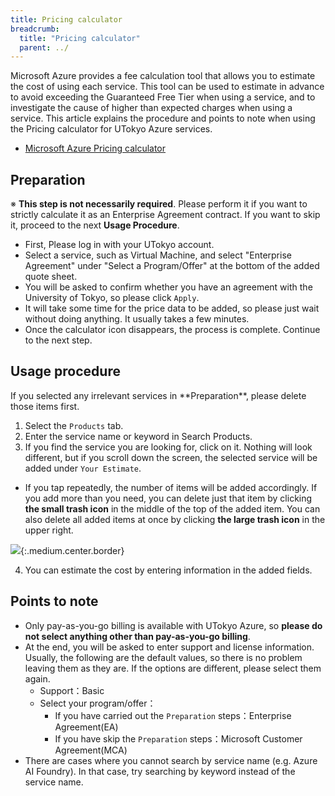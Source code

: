 ```yaml
---
title: Pricing calculator
breadcrumb:
  title: "Pricing calculator"
  parent: ../
---
```


Microsoft Azure provides a fee calculation tool that allows you to estimate the cost of using each service. This tool can be used to estimate in advance to avoid exceeding the Guaranteed Free Tier when using a service, and to investigate the cause of higher than expected charges when using a service. This article explains the procedure and points to note when using the Pricing calculator for UTokyo Azure services.
- [Microsoft Azure Pricing calculator](https://azure.microsoft.com/en-us/pricing/calculator/)

## Preparation

※ **This step is not necessarily required**. Please perform it if you want to strictly calculate it as an Enterprise Agreement contract. If you want to skip it, proceed to the next **Usage Procedure**.

- First, Please log in with your UTokyo account. 
- Select a service, such as Virtual Machine, and select "Enterprise Agreement" under "Select a Program/Offer" at the bottom of the added quote sheet.
- You will be asked to confirm whether you have an agreement with the University of Tokyo, so please click `Apply`.
- It will take some time for the price data to be added, so please just wait without doing anything. It usually takes a few minutes.
- Once the calculator icon disappears, the process is complete. Continue to the next step.
  
## Usage procedure

<div class="box">
If you selected any irrelevant services in **Preparation**, please delete those items first.
</div>

1. Select the `Products` tab.
2. Enter the service name or keyword in Search Products.
3. If you find the service you are looking for, click on it. Nothing will look different, but if you scroll down the screen, the selected service will be added under `Your Estimate`.
  - If you tap repeatedly, the number of items will be added accordingly. If you add more than you need, you can delete just that item by clicking **the small trash icon** in the middle of the top of the added item. You can also delete all added items at once by clicking **the large trash icon** in the upper right.

![](img/02_calc_e2.png){:.medium.center.border}

4. You can estimate the cost by entering information in the added fields.

## Points to note

- Only pay-as-you-go billing is available with UTokyo Azure, so **please do not select anything other than pay-as-you-go billing**.
- At the end, you will be asked to enter support and license information. Usually, the following are the default values, so there is no problem leaving them as they are. If the options are different, please select them again.
  - Support：Basic
  - Select your program/offer：
    - If you have carried out the `Preparation` steps：Enterprise Agreement(EA)
    - If you have skip the `Preparation` steps：Microsoft Customer Agreement(MCA)
- There are cases where you cannot search by service name (e.g. Azure AI Foundry). In that case, try searching by keyword instead of the service name.
